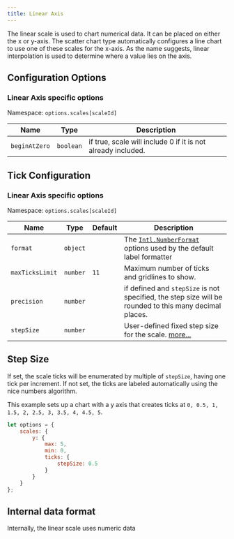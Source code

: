 ```yaml
---
title: Linear Axis
---
```



The linear scale is used to chart numerical data. It can be placed on either the x or y-axis. The scatter chart type automatically configures a line chart to use one of these scales for the x-axis. As the name suggests, linear interpolation is used to determine where a value lies on the axis.

## Configuration Options

### Linear Axis specific options

Namespace: `options.scales[scaleId]`

| Name | Type | Description
| ---- | ---- | -----------
| `beginAtZero` | `boolean` | if true, scale will include 0 if it is not already included.

<CommonCartesian />
<CommonAll />

## Tick Configuration

### Linear Axis specific options

Namespace: `options.scales[scaleId]`

| Name | Type | Default | Description
| ---- | ---- | ------- | -----------
| `format` | `object` | | The [`Intl.NumberFormat`](https://developer.mozilla.org/en-US/docs/Web/JavaScript/Reference/Global_Objects/Intl/NumberFormat) options used by the default label formatter
| `maxTicksLimit` | `number` | `11` | Maximum number of ticks and gridlines to show.
| `precision` | `number` | | if defined and `stepSize` is not specified, the step size will be rounded to this many decimal places.
| `stepSize` | `number` | | User-defined fixed step size for the scale. [more...](#step-size)

<CommonTicks />
<CommonTicksAll />

## Step Size

If set, the scale ticks will be enumerated by multiple of `stepSize`, having one tick per increment. If not set, the ticks are labeled automatically using the nice numbers algorithm.

This example sets up a chart with a y axis that creates ticks at `0, 0.5, 1, 1.5, 2, 2.5, 3, 3.5, 4, 4.5, 5`.

```javascript
let options = {
    scales: {
        y: {
            max: 5,
            min: 0,
            ticks: {
                stepSize: 0.5
            }
        }
    }
};
```

## Internal data format

Internally, the linear scale uses numeric data
